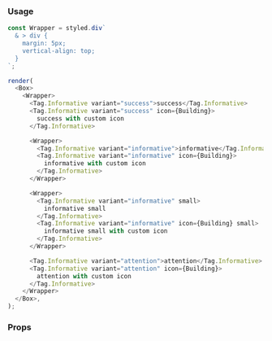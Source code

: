 ### Usage

```javascript state
const Wrapper = styled.div`
  & > div {
    margin: 5px;
    vertical-align: top;
  }
`;

render(
  <Box>
    <Wrapper>
      <Tag.Informative variant="success">success</Tag.Informative>
      <Tag.Informative variant="success" icon={Building}>
        success with custom icon
      </Tag.Informative>

      <Wrapper>
        <Tag.Informative variant="informative">informative</Tag.Informative>
        <Tag.Informative variant="informative" icon={Building}>
          informative with custom icon
        </Tag.Informative>
      </Wrapper>

      <Wrapper>
        <Tag.Informative variant="informative" small>
          informative small
        </Tag.Informative>
        <Tag.Informative variant="informative" icon={Building} small>
          informative small with custom icon
        </Tag.Informative>
      </Wrapper>

      <Tag.Informative variant="attention">attention</Tag.Informative>
      <Tag.Informative variant="attention" icon={Building}>
        attention with custom icon
      </Tag.Informative>
    </Wrapper>
  </Box>,
);
```

### Props

<PropsTable component="Tag.Informative" platform="web" />
